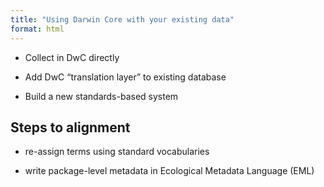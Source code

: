 ```yaml
---
title: "Using Darwin Core with your existing data"
format: html
---
```



-  Collect in DwC directly

-  Add DwC “translation layer” to existing database

-  Build a new standards-based system

## Steps to alignment

-  re-assign terms using standard vocabularies

-  write package-level metadata in Ecological Metadata Language (EML)







